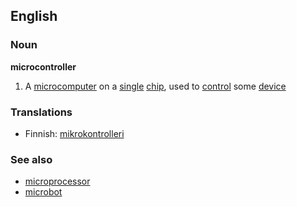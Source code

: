 ==English==
===Noun===
{{wikipedia}}
'''microcontroller'''
#A [[microcomputer]] on a [[single]] [[chip]], used to [[control]] some [[device]]

===Translations===
*Finnish: [[mikrokontrolleri]]

===See also===
*[[microprocessor]]
*[[microbot]]